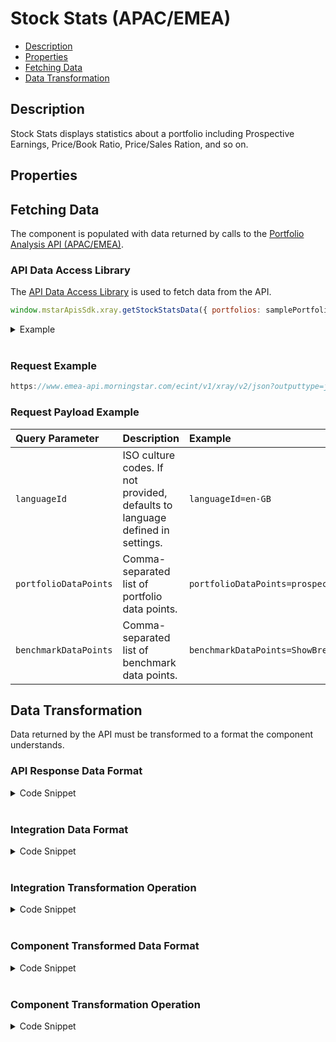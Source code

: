 
<Meta title="StockStats" component={StockStats} />

<style> {
  `
    details {
      padding: 10px;
      font-weight: bold;
      color: white;
      background: #3c3c3c;
    }
    summary {
      font-family: "Nunito Sans","San Francisco",BlinkMacSystemFont,"Segoe UI","Helvetica Neue",Helvetica,Arial,sans-serif;
      cursor: pointer;
    }
    .summary-text {
      padding-left: 5px;
      font-size: 15px;
    }
    .v-application--wrap {
        min-height: 100%
    }
  `}

</style>

# Stock Stats (APAC/EMEA)

- [Description](#description)
- [Properties](#properties)
- [Fetching Data](#fetching-data)
- [Data Transformation](#data-transformation)

## Description
Stock Stats displays statistics about a portfolio including Prospective Earnings, Price/Book Ratio, Price/Sales Ration, and so on.

<Canvas withSource="open" withToolbar>
  <Story id="components-stock-stats--story-details"></Story>
</Canvas>

## Properties

<ArgsTable of={StockStats} />

## Fetching Data

The component is populated with data returned by calls to the <a href={PORTFOLIO_ANALYSIS_EMEA_URL} target="_blank">Portfolio Analysis API (APAC/EMEA)</a>.
<!--
- [API Data Access Library](#api-data-access-library)
- [Request Example](#request)
- [Request Payload Example](#request-payload)
-->
### API Data Access Library

The <a href={DATA_ACCESS_LIBRARY} target="_blank">API Data Access Library</a> is used to fetch data from the API.


``` javascript dark
window.mstarApisSdk.xray.getStockStatsData({ portfolios: samplePortfolio });
```
<details>
  <summary><span class="summary-text">Example</span></summary>

``` javascript dark
const samplePortfolio = {
    type: 3,
    benchmark: {
        type: 'Standard',
        holdings: [
            {
                identifier: 'EUCA000555',
                identifierType: 'MSID',
                weight: 100,
            },
        ],
    },
    holdings: [
        {
            identifier: 'F0GBR052QA',
            identifierType: 'MSID',
            amount: 5000,
        },
        {
            identifier: 'F000000EY1',
            identifierType: 'MSID',
            amount: 2500,
        },
        {
            identifier: 'F00000OXG7',
            identifierType: 'MSID',
            amount: 2000,
        },
        {
            identifier: 'F00000TWNO',
            identifierType: 'MSID',
            amount: 10000,
        },
    ],
    name: 'UK demo portfolio - amount',
};

window.mstarApisSdk.xray.getStockStatsData({ portfolios: samplePortfolio });
```
</details>
&nbsp;

### Request Example

```javascript dark
https://www.emea-api.morningstar.com/ecint/v1/xray/v2/json?outputtype=json&languageId={{languageId}}&portfolioDataPoints={{portfolioDataPoints}}&holdingDataPoints={{holdingDataPoints}}&benchmarkDataPoints={{benchmarkDataPoints}}

```
### Request Payload Example

| Query Parameter | Description|Example |
| :----------- | :--------| :----------- |
| `languageId` |	ISO culture codes. If not provided, defaults to language defined in settings. |`languageId=en-GB` |
| `portfolioDataPoints` |Comma-separated list of portfolio data points.|`portfolioDataPoints=prospectiveEarningsYield,prospectiveBookValueYield` |
| `benchmarkDataPoints` | Comma-separated list of benchmark data points.|`benchmarkDataPoints=ShowBreakdown` |


## Data Transformation

Data returned by the API must be transformed to a format the component understands.
<!--
- [API Response Data Format](#api-response-data-format)
- [Integration Data Format](#integration-data-format)
- [Integration Transformation Operation](#integration-transformation-operation)
- [Component Transformed Data Format](#component-transformed-data-format)
- [Component Transformation Operation](#component-transformation-operation)
-->
### API Response Data Format
<details>
  <summary><span class="summary-text">Code Snippet</span></summary>

```json dark
{
    "portfolio": {
        "prospectiveEarningsYield": 19.46527,
        "prospectiveBookValueYield": 3.0437,
        "prospectiveCashFlowYield": 14.67762,
        "prospectiveRevenueYield": 2.60577
    },
    "benchmark": {
        "equityWeighting": 93.68134,
        "equityWeightingLong": 93.80115,
        "marketCapital": 140482.39025,
        "prospectiveEarningsYield": 16.06189,
        "prospectiveBookValueYield": 2.69622,
        "prospectiveCashFlowYield": 10.06219,
        "prospectiveRevenueYield": 1.86583
    }
}
```
</details>
&nbsp;

### Integration Data Format
<details>
  <summary><span class="summary-text">Code Snippet</span></summary>

```json dark
{
    "portfolio": {
        "prospectiveEarningsYield": 19.46527,
        "prospectiveBookValueYield": 3.0437,
        "prospectiveCashFlowYield": 14.67762,
        "prospectiveRevenueYield": 2.60577,
        "PriceBook": 1.37375337,
        "PriceCashFlow": 7.43423703,
        "PriceEarnings": 11.19976804,
        "PriceSales": 1.03639848,
        "DebtCapital": 39.98816017,
        "NetMargin": 14.9181137,
        "ROA": 6.77104036,
        "ROE": 18.82830188
    },
    "benchmark": {
        "equityWeighting": 93.68134,
        "equityWeightingLong": 93.80115,
        "marketCapital": 140482.39025,
        "prospectiveEarningsYield": 16.06189,
        "prospectiveBookValueYield": 2.69622,
        "prospectiveCashFlowYield": 10.06219,
        "prospectiveRevenueYield": 1.86583,
        "PriceBook": 3.51692,
        "PriceCashFlow": 14.63272,
        "PriceEarnings": 18.82176,
        "PriceSales": 2.25043,
        "DebtCapital": 42.25015,
        "NetMargin": 17.71919,
        "ROA": 10.72313,
        "ROE": 29.62747
    }
}
```
</details>
&nbsp;

### Integration Transformation Operation
<details>
  <summary><span class="summary-text">Code Snippet</span></summary>

```javascript dark
function getStockStatsData(xrayData) {
    const portfolioData = get(xrayData, 'equityStatistics', {});
    const benchmarkData = get(xrayData, 'benchmark[0].equityStatistics', {});

    const portfolio = {};
    const benchmark = {};

    Object.keys(portfolioData).forEach((item) => {
        portfolio[item] = portfolioData[item].value;
    });
    Object.keys(benchmarkData).forEach((item) => {
        benchmark[item] = benchmarkData[item].value;
    });

    return {
        portfolio,
        benchmark,
    };
}
```
</details>
&nbsp;

### Component Transformed Data Format
<details>
  <summary><span class="summary-text">Code Snippet</span></summary>

```json dark
[
    {
        "key": "Price/Prospective Earnings",
        "portfolio": 16.59367,
        "benchmark": 15.78044
    },
    {
        "key": "Price/Book Ratio",
        "portfolio": 2.46805,
        "benchmark": 2.81765
    },
    {
        "key": "Price/Sales Ratio",
        "portfolio": 1.95647,
        "benchmark": 1.87912
    },
    {
        "key": "Price/Cash Flow Ratio",
        "portfolio": 12.19094,
        "benchmark": 9.13403
    }
]
```
</details>
&nbsp;

### Component Transformation Operation
<details>
  <summary><span class="summary-text">Code Snippet</span></summary>

```javascript dark
parsedModelData() {
    const { modelData } = this;
    const stockStatisticsData = modelData;
    const keys = Object.keys(this.dataPoints);
    return keys.map((key) => {
        const dataPoint = key;
        return {
            key: this.dataPoints[dataPoint],
            portfolio: this.formatNumber(get(stockStatisticsData.portfolio, `${dataPoint}`, null)),
            benchmark: this.formatNumber(get(stockStatisticsData.benchmark, `${dataPoint}`, null)),
        };
    });
},
```
</details>
&nbsp;
